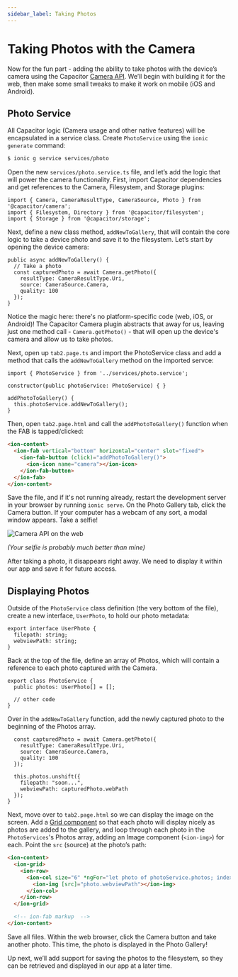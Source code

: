 ```yaml
---
sidebar_label: Taking Photos
---
```


# Taking Photos with the Camera

Now for the fun part - adding the ability to take photos with the device’s camera using the Capacitor [Camera API](https://capacitor.ionicframework.com/docs/apis/camera). We’ll begin with building it for the web, then make some small tweaks to make it work on mobile (iOS and Android).

## Photo Service

All Capacitor logic (Camera usage and other native features) will be encapsulated in a service class. Create `PhotoService` using the `ionic generate` command:

```bash
$ ionic g service services/photo
```

Open the new `services/photo.service.ts` file, and let’s add the logic that will power the camera functionality. First, import Capacitor dependencies and get references to the Camera, Filesystem, and Storage plugins:

```tsx
import { Camera, CameraResultType, CameraSource, Photo } from '@capacitor/camera';
import { Filesystem, Directory } from '@capacitor/filesystem';
import { Storage } from '@capacitor/storage';
```

Next, define a new class method, `addNewToGallery`, that will contain the core logic to take a device photo and save it to the filesystem. Let’s start by opening the device camera:

```tsx
public async addNewToGallery() {
  // Take a photo
  const capturedPhoto = await Camera.getPhoto({
    resultType: CameraResultType.Uri,
    source: CameraSource.Camera,
    quality: 100
  });
}
```

Notice the magic here: there's no platform-specific code (web, iOS, or Android)! The Capacitor Camera plugin abstracts that away for us, leaving just one method call - `Camera.getPhoto()` - that will open up the device's camera and allow us to take photos.

Next, open up `tab2.page.ts` and import the PhotoService class and add a method that calls the `addNewToGallery` method on the imported servce:

```tsx
import { PhotoService } from '../services/photo.service';

constructor(public photoService: PhotoService) { }

addPhotoToGallery() {
  this.photoService.addNewToGallery();
}
```

Then, open `tab2.page.html` and call the `addPhotoToGallery()` function when the FAB is tapped/clicked:

```html
<ion-content>
  <ion-fab vertical="bottom" horizontal="center" slot="fixed">
    <ion-fab-button (click)="addPhotoToGallery()">
      <ion-icon name="camera"></ion-icon>
    </ion-fab-button>
  </ion-fab>
</ion-content>
```

Save the file, and if it's not running already, restart the development server in your browser by running `ionic serve`. On the Photo Gallery tab, click the Camera button. If your computer has a webcam of any sort, a modal window appears. Take a selfie!

![Camera API on the web](./_assets/img/camera-web.png)

_(Your selfie is probably much better than mine)_

After taking a photo, it disappears right away. We need to display it within our app and save it for future access.

## Displaying Photos

Outside of the `PhotoService` class definition (the very bottom of the file), create a new interface, `UserPhoto`, to hold our photo metadata:

```tsx
export interface UserPhoto {
  filepath: string;
  webviewPath: string;
}
```

Back at the top of the file, define an array of Photos, which will contain a reference to each photo captured with the Camera.

```tsx
export class PhotoService {
  public photos: UserPhoto[] = [];

  // other code
}
```

Over in the `addNewToGallery` function, add the newly captured photo to the beginning of the Photos array.

```tsx
  const capturedPhoto = await Camera.getPhoto({
    resultType: CameraResultType.Uri,
    source: CameraSource.Camera,
    quality: 100
  });

  this.photos.unshift({
    filepath: "soon...",
    webviewPath: capturedPhoto.webPath
  });
}
```

Next, move over to `tab2.page.html` so we can display the image on the screen. Add a [Grid component](https://ionicframework.com/docs/api/grid) so that each photo will display nicely as photos are added to the gallery, and loop through each photo in the `PhotoServices`'s Photos array, adding an Image component (`<ion-img>`) for each. Point the `src` (source) at the photo’s path:

```html
<ion-content>
  <ion-grid>
    <ion-row>
      <ion-col size="6" *ngFor="let photo of photoService.photos; index as position">
        <ion-img [src]="photo.webviewPath"></ion-img>
      </ion-col>
    </ion-row>
  </ion-grid>

  <!-- ion-fab markup  -->
</ion-content>
```

Save all files. Within the web browser, click the Camera button and take another photo. This time, the photo is displayed in the Photo Gallery!

Up next, we’ll add support for saving the photos to the filesystem, so they can be retrieved and displayed in our app at a later time.
